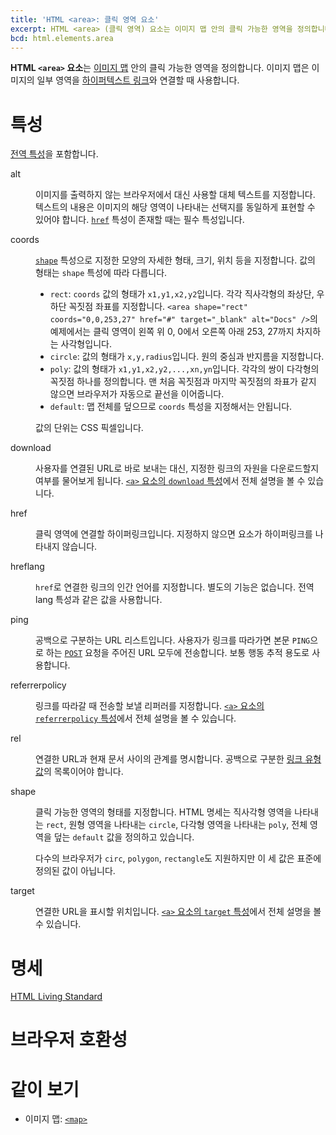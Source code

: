 ```yaml
---
title: 'HTML <area>: 클릭 영역 요소'
excerpt: HTML <area> (클릭 영역) 요소는 이미지 맵 안의 클릭 가능한 영역을 정의합니다. 이미지 맵은 이미지의 일부 영역을 하이퍼텍스트 링크와 연결할 때 사용합니다.
bcd: html.elements.area
---
```


**HTML `<area>` 요소**는 [이미지 맵](./map) 안의 클릭 가능한 영역을 정의합니다. 이미지 맵은 이미지의 일부 영역을 [하이퍼텍스트 링크](https://developer.mozilla.org/en-US/docs/Glossary/Hyperlink)와 연결할 때 사용합니다.

<!-- Demo -->

# 특성

[전역 특성](/docs/Web/HTML/Global_attributes)을 포함합니다.

<dl>
<Term>alt</Term>
<dd>

이미지를 출력하지 않는 브라우저에서 대신 사용할 대체 텍스트를 지정합니다. 텍스트의 내용은 이미지의 해당 영역이 나타내는 선택지를 동일하게 표현할 수 있어야 합니다. [`href`](#term-href) 특성이 존재할 때는 필수 특성입니다.

</dd>

<Term>coords</Term>
<dd>

[`shape`](#term-shape) 특성으로 지정한 모양의 자세한 형태, 크기, 위치 등을 지정합니다. 값의 형태는 `shape` 특성에 따라 다릅니다.

- `rect`: `coords` 값의 형태가 `x1,y1,x2,y2`입니다. 각각 직사각형의 좌상단, 우하단 꼭짓점 좌표를 지정합니다. `<area shape="rect" coords="0,0,253,27" href="#" target="_blank" alt="Docs" />`의 예제에서는 클릭 영역이 왼쪽 위 0, 0에서 오른쪽 아래 253, 27까지 차지하는 사각형입니다.
- `circle`: 값의 형태가 `x,y,radius`입니다. 원의 중심과 반지름을 지정합니다.
- `poly`: 값의 형태가 `x1,y1,x2,y2,...,xn,yn`입니다. 각각의 쌍이 다각형의 꼭짓점 하나를 정의합니다. 맨 처음 꼭짓점과 마지막 꼭짓점의 좌표가 같지 않으면 브라우저가 자동으로 끝선을 이어줍니다.
- `default`: 맵 전체를 덮으므로 `coords` 특성을 지정해서는 안됩니다.

값의 단위는 CSS 픽셀입니다.

</dd>
<Term>download</Term>
<dd>

사용자를 연결된 URL로 바로 보내는 대신, 지정한 링크의 자원을 다운로드할지 여부를 물어보게 됩니다. [`<a>` 요소의 `download` 특성](./a#term-download)에서 전체 설명을 볼 수 있습니다.

</dd>
<Term>href</Term>
<dd>

클릭 영역에 연결할 하이퍼링크입니다. 지정하지 않으면 요소가 하이퍼링크를 나타내지 않습니다.

</dd>
<Term>hreflang</Term>
<dd>

`href`로 연결한 링크의 인간 언어를 지정합니다. 별도의 기능은 없습니다. 전역 <HTMLAttr>lang</HTMLAttr> 특성과 같은 값을 사용합니다.

</dd>
<Term>ping</Term>
<dd>

공백으로 구분하는 URL 리스트입니다. 사용자가 링크를 따라가면 본문 `PING`으로 하는 [`POST`](https://developer.mozilla.org/ko/docs/Web/HTTP/Methods/POST) 요청을 주어진 URL 모두에 전송합니다. 보통 행동 추적 용도로 사용합니다.

</dd>
<Term>referrerpolicy</Term>
<dd>

링크를 따라갈 때 전송할 보낼 리퍼러를 지정합니다. [`<a>` 요소의 `referrerpolicy` 특성](./a#term-referrerpolicy)에서 전체 설명을 볼 수 있습니다.

</dd>
<Term>rel</Term>
<dd>

연결한 URL과 현재 문서 사이의 관계를 명시합니다. 공백으로 구분한 [링크 유형 값](https://developer.mozilla.org/en-US/docs/Web/HTML/Link_types)의 목록이어야
합니다.

</dd>
<Term>shape</Term>
<dd>

클릭 가능한 영역의 형태를 지정합니다. HTML 명세는 직사각형 영역을 나타내는 `rect`, 원형 영역을 나타내는 `circle`, 다각형 영역을 나타내는 `poly`, 전체 영역을 덮는 `default` 값을 정의하고 있습니다.

다수의 브라우저가 `circ`, `polygon`, `rectangle`도 지원하지만 이 세 값은 표준에 정의된 값이 아닙니다.

</dd>
<Term>target</Term>
<dd>

연결한 URL을 표시할 위치입니다. [`<a>` 요소의 `target` 특성](./a#term-target)에서 전체 설명을 볼 수 있습니다.

</dd>
</dl>

# 명세

[HTML Living Standard](https://html.spec.whatwg.org/multipage/embedded-content.html#the-area-element)

# 브라우저 호환성

<BrowserCompat data={bcd} />

# 같이 보기

- 이미지 맵: [`<map>`](./map)
